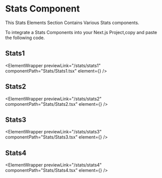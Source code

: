 
# Stats Component

This Stats Elements Section Contains Various Stats components.

To integrate a Stats Components into your Next.js Project,copy and paste the following code.

## Stats1

<ElementWrapper
  previewLink="/stats/stats1"
  componentPath="Stats/Stats1.tsx"
  element={<Stats1 />}
/>

## Stats2

<ElementWrapper
  previewLink="/stats/stats2"
  componentPath="Stats/Stats2.tsx"
  element={<Stats2 />}
/>

## Stats3

<ElementWrapper
  previewLink="/stats/stats3"
  componentPath="Stats/Stats3.tsx"
  element={<Stats3 />}
/>

## Stats4

<ElementWrapper
  previewLink="/stats/stats4"
  componentPath="Stats/Stats4.tsx"
  element={<Stats4 />}
/>
